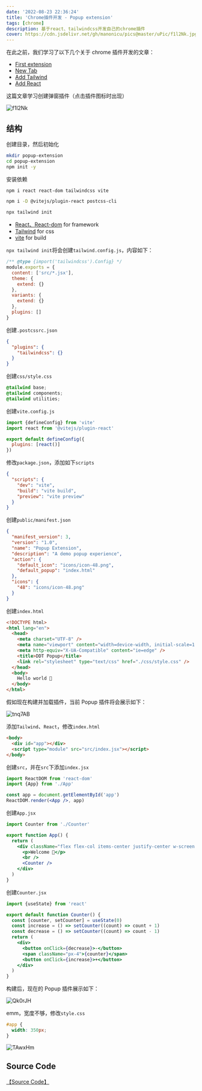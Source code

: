 ```yaml
---
date: '2022-08-23 22:36:24'
title: 'Chrome插件开发 - Popup extension'
tags: [chrome]
description: 基于react、tailwindcss开发自己的chrome插件
cover: https://cdn.jsdelivr.net/gh/manonicu/pics@master/uPic/f1l2Nk.jpg
---
```


在此之前，我们学习了以下几个关于 chrome 插件开发的文章：

- [First extension](/blog/translate/build-chrome-extensions/first-extension)
- [New Tab](/blog/translate/build-chrome-extensions/new-tab)
- [Add Tailwind](/blog/translate/build-chrome-extensions/add-tailwind)
- [Add React](/blog/translate/build-chrome-extensions/spicing-with-react)

这篇文章学习创建弹窗插件（点击插件图标时出现）

![f1l2Nk](https://cdn.jsdelivr.net/gh/manonicu/pics@master/uPic/f1l2Nk.jpg)

## 结构

创建目录，然后初始化

```bash
mkdir popup-extension
cd popup-extension
npm init -y
```

安装依赖

```bash
npm i react react-dom tailwindcss vite

npm i -D @vitejs/plugin-react postcss-cli

npx tailwind init
```

- [React、React-dom](/blog/translate/build-chrome-extensions/spicing-with-react) for framework
- [Tailwind](/blog/translate/build-chrome-extensions/add-tailwind) for css
- [vite](/blog/translate/build-chrome-extensions/parcel-to-vite) for build

`npx tailwind init`将会创建`tailwind.config.js`，内容如下：

```js
/** @type {import('tailwindcss').Config} */
module.exports = {
  content: ['src/*.jsx'],
  theme: {
    extend: {}
  },
  variants: {
    extend: {}
  },
  plugins: []
}
```

创建`.postcssrc.json`

```json
{
  "plugins": {
    "tailwindcss": {}
  }
}
```

创建`css/style.css`

```css
@tailwind base;
@tailwind components;
@tailwind utilities;
```

创建`vite.config.js`

```js
import {defineConfig} from 'vite'
import react from '@vitejs/plugin-react'

export default defineConfig({
  plugins: [react()]
})
```

修改`package.json`，添加如下`scripts`

```json
{
  "scripts": {
    "dev": "vite",
    "build": "vite build",
    "preview": "vite preview"
  }
}
```

创建`public/manifest.json`

```json
{
  "manifest_version": 3,
  "version": "1.0",
  "name": "Popup Extension",
  "description": "A demo popup experience",
  "action": {
    "default_icon": "icons/icon-48.png",
    "default_popup": "index.html"
  },
  "icons": {
    "48": "icons/icon-48.png"
  }
}
```

创建`index.html`

```html
<!DOCTYPE html>
<html lang="en">
  <head>
    <meta charset="UTF-8" />
    <meta name="viewport" content="width=device-width, initial-scale=1.0" />
    <meta http-equiv="X-UA-Compatible" content="ie=edge" />
    <title>DDT Popup</title>
    <link rel="stylesheet" type="text/css" href="./css/style.css" />
  </head>
  <body>
    Hello world 👋
  </body>
</html>
```

假如现在构建并加载插件，当前 Popup 插件将会展示如下：

![tnq7AB](https://cdn.jsdelivr.net/gh/manonicu/pics@master/uPic/tnq7AB.jpg)

添加`Tailwind`、`React`，修改`index.html`

```html
<body>
  <div id="app"></div>
  <script type="module" src="src/index.jsx"></script>
</body>
```

创建`src`，并在`src`下添加`index.jsx`

```jsx
import ReactDOM from 'react-dom'
import {App} from './App'

const app = document.getElementById('app')
ReactDOM.render(<App />, app)
```

创建`App.jsx`

```jsx
import Counter from './Counter'

export function App() {
  return (
    <div className="flex flex-col items-center justify-center w-screen h-screen bg-indigo-400 text-6xl font-bold text-white">
      <p>Welcome 👋</p>
      <br />
      <Counter />
    </div>
  )
}
```

创建`Counter.jsx`

```jsx
import {useState} from 'react'

export default function Counter() {
  const [counter, setCounter] = useState(0)
  const increase = () => setCounter((count) => count + 1)
  const decrease = () => setCounter((count) => count - 1)
  return (
    <div>
      <button onClick={decrease}>-</button>
      <span className="px-4">{counter}</span>
      <button onClick={increase}>+</button>
    </div>
  )
}
```

构建后，现在的 Popup 插件展示如下：

![Qk0rJH](https://cdn.jsdelivr.net/gh/manonicu/pics@master/uPic/Qk0rJH.jpg)

emm，宽度不够，修改`style.css`

```css
#app {
  width: 350px;
}
```

![TAwxHm](https://cdn.jsdelivr.net/gh/manonicu/pics@master/uPic/TAwxHm.jpg)

## Source Code

[【Source Code】](https://github.com/rebelchris/popup-extension)
